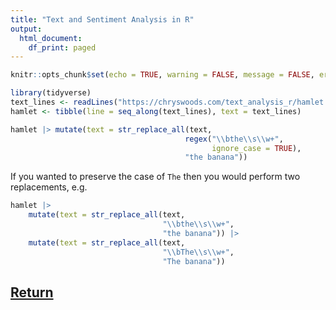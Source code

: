```yaml
---
title: "Text and Sentiment Analysis in R"
output:
  html_document:
    df_print: paged
---
```


```r
knitr::opts_chunk$set(echo = TRUE, warning = FALSE, message = FALSE, error = FALSE)
```

```r
library(tidyverse)
text_lines <- readLines("https://chryswoods.com/text_analysis_r/hamlet.txt")
hamlet <- tibble(line = seq_along(text_lines), text = text_lines)

hamlet |> mutate(text = str_replace_all(text, 
                                       regex("\\bthe\\s\\w+", 
                                             ignore_case = TRUE), 
                                       "the banana"))
```

If you wanted to preserve the case of `The` then you would perform two
replacements, e.g.

```r
hamlet |>
    mutate(text = str_replace_all(text, 
                                  "\\bthe\\s\\w+", 
                                  "the banana")) |>
    mutate(text = str_replace_all(text,
                                  "\\bThe\\s\\w+",
                                  "The banana"))
```


## [Return](regexp.html)


